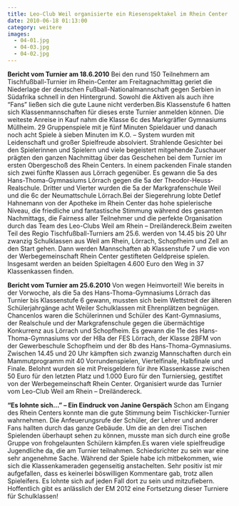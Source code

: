 ```yaml
---
title: Leo-Club Weil organisierte ein Riesenspektakel im Rhein Center
date: 2010-06-18 01:13:00
category: weitere
images:
  - 04-01.jpg
  - 04-03.jpg
  - 04-02.jpg
---
```


**Bericht vom Turnier am 18.6.2010**
Bei den rund 150 Teilnehmern am Tischfußball-Turnier im Rhein-Center am Freitagnachmittag geriet die Niederlage der deutschen Fußball-Nationalmannschaft gegen Serbien in Südafrika schnell in den Hintergrund. Sowohl die Aktiven als auch ihre “Fans” ließen sich die gute Laune nicht verderben.Bis Klassenstufe 6 hatten sich Klassenmannschaften für dieses erste Turnier anmelden können. Die weiteste Anreise in Kauf nahm die Klasse 6c des Markgräfler Gymnasiums Müllheim. 29 Gruppenspiele mit je fünf Minuten Spieldauer und danach noch acht Spiele à sieben Minuten im K.O. – System wurden mit Leidenschaft und großer Spielfreude absolviert. Strahlende Gesichter bei den Spielerinnen und Spielern und viele begeistert mitgehende Zuschauer prägten den ganzen Nachmittag über das Geschehen bei dem Turnier im ersten Obergeschoß des Rhein Centers.
In einem packenden Finale standen sich zwei fünfte Klassen aus Lörrach gegenüber. Es gewann die 5a des Hans-Thoma-Gymnasiums Lörrach gegen die 5a der Theodor-Heuss-Realschule. Dritter und Vierter wurden die 5a der Markgrafenschule Weil und die 6c der Neumattschule Lörrach.Bei der Siegerehrung lobte Detlef Hahnemann von der Apotheke im Rhein Center das hohe spielerische Niveau, die friedliche und fantastische Stimmung während des gesamten Nachmittags, die Fairness aller Teilnehmer und die perfekte Organisation durch das Team des Leo-Clubs Weil am Rhein – Dreiländereck.Beim zweiten Teil des Regio Tischfußball-Turniers am 25.6. werden von 14.45 bis 20 Uhr zwanzig Schulklassen aus Weil am Rhein, Lörrach, Schopfheim und Zell an den Start gehen. Dann werden Mannschaften ab Klassenstufe 7 um die von der Werbegemeinschaft Rhein Center gestifteten Geldpreise spielen. Insgesamt werden an beiden Spieltagen 4.600 Euro den Weg in 37 Klassenkassen finden.

**Bericht vom Turnier am 25.6.2010**
Von wegen Heimvorteil! Wie bereits in der Vorwoche, als die 5a des Hans-Thoma-Gymnasiums Lörrach das Turnier bis Klassenstufe 6 gewann, mussten sich beim Wettstreit der älteren Schülerjahrgänge acht Weiler Schulklassen mit Ehrenplätzen begnügen. Chancenlos waren die Schülerinnen und Schüler des Kant-Gymnasiums, der Realschule und der Markgrafenschule gegen die übermächtige Konkurrenz aus Lörrach und Schopfheim. Es gewann die 11e des Hans-Thoma-Gymnasiums vor der H8a der FES Lörrach, der Klasse 2BFM von der Gewerbeschule Schopfheim und der 8b des Hans-Thoma-Gymnasiums.
Zwischen 14.45 und 20 Uhr kämpften sich zwanzig Mannschaften durch ein Mammutprogramm mit 40 Vorrundenspielen, Viertelfinale, Halbfinale und Finale. Belohnt wurden sie mit Preisgeldern für ihre Klassenkasse zwischen 50 Euro für den letzten Platz und 1.000 Euro für den Turniersieg, gestiftet von der Werbegemeinschaft Rhein Center. Organisiert wurde das Turnier vom Leo-Club Weil am Rhein – Dreiländereck.

**“Es lohnte sich…” – Ein Eindruck von Janine Gerspäch**
Schon am Eingang des Rhein Centers konnte man die gute Stimmung beim Tischkicker-Turnier wahrnehmen. Die Anfeuerungsrufe der Schüler, der Lehrer und anderer Fans hallten durch das ganze Gebäude. Um die an den drei Tischen Spielenden überhaupt sehen zu können, musste man sich durch eine große Gruppe von frohgelaunten Schülern kämpfen.Es waren viele spielfreudige Jugendliche da, die am Turnier teilnahmen. Schiedsrichter zu sein war eine sehr angenehme Sache. Während der Spiele habe ich mitbekommen, wie sich die Klassenkameraden gegenseitig anstachelten. Sehr positiv ist mir aufgefallen, dass es keinerlei böswilligen Kommentare gab, trotz allen Spieleifers. Es lohnte sich auf jeden Fall dort zu sein und mitzufiebern. Hoffentlich gibt es anlässlich der EM 2012 eine Fortsetzung dieser Turniere für Schulklassen!
